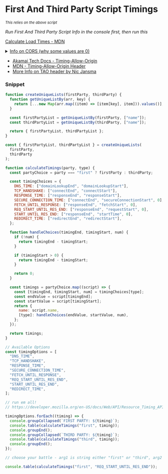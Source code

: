 # First And Third Party Script Timings

<small>_This relies on the above script_</small>

_Run First And Third Party Script Info in the console first, then run this_

[Calculate Load Times - MDN](https://developer.mozilla.org/en-US/docs/Web/API/Resource_Timing_API/Using_the_Resource_Timing_API#timing_resource_loading_phases)

<details>
  <summary>
    <a href='https://developer.mozilla.org/en-US/docs/Web/API/Resource_Timing_API/Using_the_Resource_Timing_API#coping_with_cors' target="_blank">
      Info on CORS (why some values are 0)
    </a>
  </summary>
<p>

> Note: The properties which are returned as 0 by default when loading a resource from a domain other than the one of the web page itself: redirectStart, redirectEnd, domainLookupStart, domainLookupEnd, connectStart, connectEnd, secureConnectionStart, requestStart, and responseStart.

</p>
</details>

- [Akamai Tech Docs - Timing-Allow-Origin](https://techdocs.akamai.com/mpulse/docs/use-metrics#the-resource-timing-api)
- [MDN - Timing-Allow-Origin Header](https://developer.mozilla.org/en-US/docs/Web/HTTP/Headers/Timing-Allow-Origin)
- [More Info on TAO header by Nic Jansma](https://nicj.net/resourcetiming-visibility-third-party-scripts-ads-and-page-weight/)

### Snippet

```js copy
function createUniqueLists(firstParty, thirdParty) {
  function getUniqueListBy(arr, key) {
    return [...new Map(arr.map((item) => [item[key], item])).values()];
  }

  const firstPartyList = getUniqueListBy(firstParty, ["name"]);
  const thirdPartyList = getUniqueListBy(thirdParty, ["name"]);

  return { firstPartyList, thirdPartyList };
}

const { firstPartyList, thirdPartyList } = createUniqueLists(
  firstParty,
  thirdParty
);

function calculateTimings(party, type) {
  const partyChoice = party === "first" ? firstParty : thirdParty;

  const timingChoices = {
    DNS_TIME: ["domainLookupEnd", "domainLookupStart"],
    TCP_HANDSHAKE: ["connectEnd", "connectStart"],
    RESPONSE_TIME: ["responseEnd", "responseStart"],
    SECURE_CONNECTION_TIME: ["connectEnd", "secureConnectionStart", 0],
    FETCH_UNTIL_RESPONSE: ["responseEnd", "fetchStart", 0],
    REQ_START_UNTIL_RES_END: ["responseEnd", "requestStart", 0],
    START_UNTIL_RES_END: ["responseEnd", "startTime", 0],
    REDIRECT_TIME: ["redirectEnd", "redirectStart"],
  };

  function handleChoices(timingEnd, timingStart, num) {
    if (!num) {
      return timingEnd - timingStart;
    }

    if (timingStart > 0) {
      return timingEnd - timingStart;
    }

    return 0;
  }

  const timings = partyChoice.map((script) => {
    const [timingEnd, timingStart, num] = timingChoices[type];
    const endValue = script[timingEnd];
    const startValue = script[timingStart];
    return {
      name: script.name,
      [type]: handleChoices(endValue, startValue, num),
    };
  });

  return timings;
}

// Available Options
const timingOptions = [
  "DNS_TIME",
  "TCP_HANDSHAKE",
  "RESPONSE_TIME",
  "SECURE_CONNECTION_TIME",
  "FETCH_UNTIL_RESPONSE",
  "REQ_START_UNTIL_RES_END",
  "START_UNTIL_RES_END",
  "REDIRECT_TIME",
];

// run em all!
// https://developer.mozilla.org/en-US/docs/Web/API/Resource_Timing_API/Using_the_Resource_Timing_API#timing_resource_loading_phases

timingOptions.forEach((timing) => {
  console.groupCollapsed(`FIRST PARTY: ${timing}`);
  console.table(calculateTimings("first", timing));
  console.groupEnd();
  console.groupCollapsed(`THIRD PARTY: ${timing}`);
  console.table(calculateTimings("third", timing));
  console.groupEnd();
});

// choose your battle - arg1 is string either "first" or "third", arg2 is string timing option listed above.

console.table(calculateTimings("first", "REQ_START_UNTIL_RES_END"));
```

